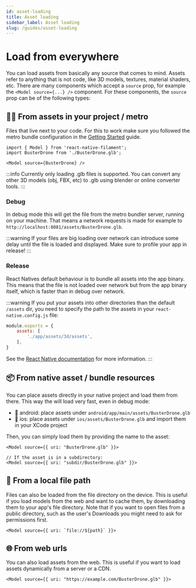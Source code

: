 ```yaml
---
id: asset-loading
title: Asset loading
sidebar_label: Asset loading
slug: /guides/asset-loading
---
```


# Load from everywhere

You can load assets from basically any source that comes to mind. Assets refer to anything that is not code, like 3D models, textures, material shaders, etc.
There are many components which accept a `source` prop, for example the `<Model source={...} />` component. For these components, the `source` prop can be of the following types:

## 🧑‍💻 From assets in your project / metro

Files that live next to your code. For this to work make sure you followed the metro bundle configuration in the [Getting Started](/docs/guides#configure-metro) guide.

```tsx
import { Model } from 'react-native-filament';
import BusterDrone from './BusterDrone.glb';

<Model source={BusterDrone} />
```

:::info
Currently only loading .glb files is supported. You can convert any other 3D models (obj, FBX, etc) to .glb using blender or online converter tools.
:::

### Debug

In debug mode this will get the file from the metro bundler server, running on your machine. That means a network requests is made for example to `http://localhost:8081/assets/BusterDrone.glb`.

:::warning
If your files are big loading over network can introduce some delay until the file is loaded and displayed. Make sure to profile your app in release!
:::

### Release

React Natives default behaviour is to bundle all assets into the app binary. This means that the file is not loaded over network but from the app binary itself, which is faster than in debug over network.

:::warning
If you put your assets into other directories than the default `/assets` dir, you need to specify the path to the assets in your `react-native.config.js` file:
```js
module.exports = {
    assets: [
        './app/assets/3d/assets',
    ],
}
```

See the [React Native documentation](https://github.com/react-native-community/cli/blob/main/docs/projects.md#projectandroidassets) for more information.
:::

## 📦 From native asset / bundle resources

You can place assets directly in your native project and load them from there. This way the will load very fast, even in debug mode:

- 🤖 android: place assets under `android/app/main/assets/BusterDrone.glb`
- 🍏 ios: place assets under `ios/assets/BusterDrone.glb` and import them in your XCode project

Then, you can simply load them by providing the name to the asset:

```tsx
<Model source={{ uri: "BusterDrone.glb" }}>

// If the asset is in a subdirectory:
<Model source={{ uri: "subdir/BusterDrone.glb" }}>
```


## 📁 From a local file path

Files can also be loaded from the file directory on the device. This is useful if you load models from the web and want to cache them, by downloading them to your app's file directory.
Note that if you want to open files from a public directory, such as the user's Downloads you might need to ask for permissions first.

```tsx
<Model source={{ uri: `file://${path}` }}>
```


## 🌐 From web urls

You can also load assets from the web. This is useful if you want to load assets dynamically from a server or a CDN.

```tsx
<Model source={{ uri: "https://example.com/BusterDrone.glb" }}>
```